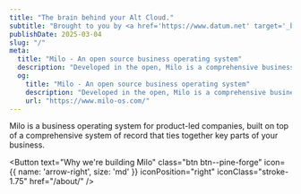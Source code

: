 ```yaml
---
title: "The brain behind your Alt Cloud."
subtitle: "Brought to you by <a href='https://www.datum.net' target='_blank'>Datum</a>"
publishDate: 2025-03-04
slug: "/"
meta:
  title: "Milo - An open source business operating system"
  description: "Developed in the open, Milo is a comprehensive business operating system for product-led, B2B companies. Brought to you by the folks at Datum."
  og:
    title: "Milo - An open source business operating system"
    description: "Developed in the open, Milo is a comprehensive business operating system for product-led, B2B companies. Brought to you by the folks at Datum."
    url: "https://www.milo-os.com/"
---
```


Milo is a business operating system for product-led companies, built on top of a comprehensive system of record that ties together key parts of your business.

<Button
text="Why we're building Milo"
      class="btn btn--pine-forge"
      icon={{ name: 'arrow-right', size: 'md' }}
      iconPosition="right"
      iconClass="stroke-1.75"
      href="/about/"
/>

